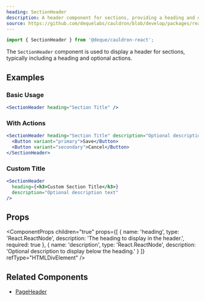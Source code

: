 ```yaml
---
heading: SectionHeader
description: A header component for sections, providing a heading and optional actions.
source: https://github.com/dequelabs/cauldron/blob/develop/packages/react/src/components/SectionHeader/index.tsx
---
```



```js
import { SectionHeader } from '@deque/cauldron-react';
```

The `SectionHeader` component is used to display a header for sections, typically including a heading and optional actions.

## Examples

### Basic Usage

```jsx example
<SectionHeader heading="Section Title" />
```

### With Actions

```jsx example
<SectionHeader heading="Section Title" description="Optional description text">
  <Button variant="primary">Save</Button>
  <Button variant="secondary">Cancel</Button>
</SectionHeader>
```

### Custom Title

```jsx example
<SectionHeader
  heading={<h3>Custom Section Title</h3>}
  description="Optional description text"
/>
```

## Props

<ComponentProps
  children="true"
  props={[
    {
      name: 'heading',
      type: 'React.ReactNode',
      description: 'The heading to display in the header.',
      required: true
    },
    {
      name: 'description',
      type: 'React.ReactNode',
      description: 'Optional description to display below the heading.'
    }
  ]}
  refType="HTMLDivElement"
/>

## Related Components

- [PageHeader](./PageHeader)
